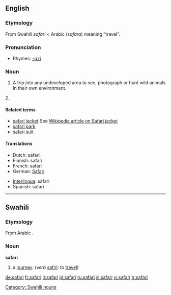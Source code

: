 ==English==

===Etymology===
From Swahili ''safari'' < Arabic {{ARchar|[[سفر]]}} (''safara'') meaning "travel".

===Pronunciation===
*Rhymes: [[Rhymes:English:-ɑːri|-ɑːri]]

===Noun===
{{en-noun}}

# A trip into any undeveloped area to see, photograph or hunt wild animals in their own environment.
2.

====Related terms====
*[[safari jacket]] See [[:w:Safari_jacket|Wikipedia article on Safari jacket]]
*[[safari park]]
*[[safari suit]]

====Translations====
{{top}}
*Dutch: safari
*Finnish: safari
*French: safari {{m}}
*German: [[Safari]] {{f}}
{{mid}}
*[[Interlingua]]: safari
*Spanish: safari
{{bottom}}

----

==Swahili==
===Etymology===
From Arabic {{ARchar|[[سفر]]}}.
===Noun===
'''safari'''

# a [[journey]]. (''verb'' [[safiri]]: to [[travel]])

[[Category: Swahili nouns]]

[[de:safari]]
[[fr:safari]]
[[it:safari]]
[[pl:safari]]
[[ru:safari]]
[[sl:safari]]
[[vi:safari]]
[[tr:safari]]